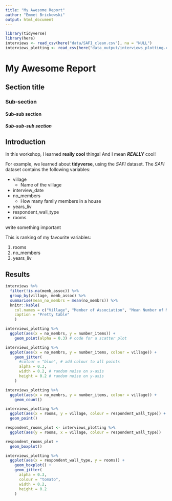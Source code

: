 ```yaml
---
title: "My Awesome Report"
author: "Emmet Brickowski"
output: html_document
---
```


```r
library(tidyverse)
library(here)
interviews <- read_csv(here("data/SAFI_clean.csv"), na = "NULL")
interviews_plotting <- read_csv(here("data_output/interviews_plotting.csv"))
```


# My Awesome Report
## Section title
### Sub-section
#### Sub-sub section
##### Sub-sub-sub section

## Introduction

In this workshop, I learned **really cool** things! And I mean ***REALLY*** cool!

For example, we learned about **tidyverse**, using the *SAFI* dataset. The *SAFI*
dataset contains the following variables:

- village
  + Name of the village
- interview_date
- no_members
  + How many family members in a house
- years_liv
- respondent_wall_type
- rooms

<!-- this is a comment -->

write something important

This is ranking of my favourite variables:

1. rooms
2. no_members
3. years_liv

## Results

```r
interviews %>%
  filter(!is.na(memb_assoc)) %>% 
  group_by(village, memb_assoc) %>% 
  summarise(mean_no_membrs = mean(no_membrs)) %>%
  knitr::kable(
    col.names = c("Village", "Member of Association", "Mean Number of Members"),
    caption = "Pretty table"
    )
```

<!-- data visualisation with ggplot2 -->

```r
interviews_plotting %>% 
  ggplot(aes(x = no_membrs, y = number_items)) + 
    geom_point(alpha = 0.3) # code for a scatter plot
```

```r
interviews_plotting %>% 
  ggplot(aes(x = no_membrs, y = number_items, colour = village)) +
    geom_jitter(
      #colour = "blue", # add colour to all points
      alpha = 0.3, 
      width = 0.2, # random noise on x-axis
      height = 0.2 # random noise on y-axis
    )
```

```r
interviews_plotting %>%
  ggplot(aes(x = no_membrs, y = number_items, colour = village)) +
    geom_count()
```

```r
interviews_plotting %>% 
  ggplot(aes(x = rooms, y = village, colour = respondent_wall_type)) + 
  geom_point()
```

<!-- boxplots might be better...-->

```r
respondent_rooms_plot <- interviews_plotting %>%
  ggplot(aes(y = rooms, x = village, colour = respondent_wall_type))

respondent_rooms_plot +
  geom_boxplot()
```

```r
interviews_plotting %>% 
  ggplot(aes(x = respondent_wall_type, y = rooms)) +
    geom_boxplot() +
    geom_jitter(
      alpha = 0.3,
      colour = "tomato",
      width = 0.2,
      height = 0.2
    )
```


